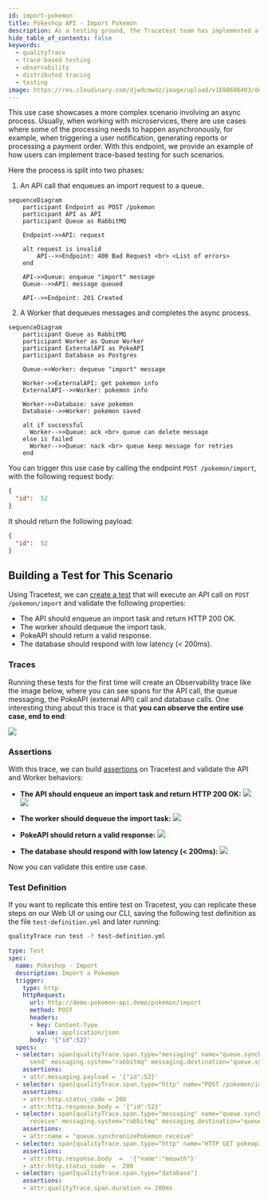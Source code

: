 ```yaml
---
id: import-pokemon
title: Pokeshop API - Import Pokemon
description: As a testing ground, the Tracetest team has implemented a sample API instrumented with OpenTelemetry around the PokeAPI. This use case showcases a more complex scenario involving an async process.
hide_table_of_contents: false
keywords:
  - qualityTrace
  - trace-based testing
  - observability
  - distributed tracing
  - testing
image: https://res.cloudinary.com/djwdcmwdz/image/upload/v1698686403/docs/Blog_Thumbnail_14_rsvkmo.jpg
---
```


This use case showcases a more complex scenario involving an async process. Usually, when working with microservices, there are use cases where some of the processing needs to happen asynchronously, for example, when triggering a user notification, generating reports or processing a payment order. With this endpoint, we provide an example of how users can implement trace-based testing for such scenarios.

Here the process is split into two phases:

1. An API call that enqueues an import request to a queue.
```mermaid
sequenceDiagram
    participant Endpoint as POST /pokemon
    participant API as API
    participant Queue as RabbitMQ
    
    Endpoint->>API: request

    alt request is invalid
        API-->>Endpoint: 400 Bad Request <br> <List of errors>
    end

    API->>Queue: enqueue "import" message
    Queue-->>API: message queued

    API-->>Endpoint: 201 Created
```

2. A Worker that dequeues messages and completes the async process.
```mermaid
sequenceDiagram
    participant Queue as RabbitMQ
    participant Worker as Queue Worker
    participant ExternalAPI as PokeAPI
    participant Database as Postgres
    
    Queue->>Worker: dequeue "import" message

    Worker->>ExternalAPI: get pokemon info
    ExternalAPI-->>Worker: pokemon info

    Worker->>Database: save pokemon
    Database-->>Worker: pokemon saved
  
    alt if successful
      Worker-->>Queue: ack <br> queue can delete message
    else is failed
      Worker-->>Queue: nack <br> queue keep message for retries
    end
```

You can trigger this use case by calling the endpoint `POST /pokemon/import`, with the following request body:
```json
{
  "id":  52
}
```

It should return the following payload:
```json
{
  "id":  52
}
```

## Building a Test for This Scenario

Using Tracetest, we can [create a test](/web-ui/creating-tests) that will execute an API call on `POST /pokemon/import` and validate the following properties:
- The API should enqueue an import task and return HTTP 200 OK.
- The worker should dequeue the import task.
- PokeAPI should return a valid response.
- The database should respond with low latency (< 200ms).

### Traces

Running these tests for the first time will create an Observability trace like the image below, where you can see spans for the API call, the queue messaging, the PokeAPI (external API) call and database calls. One interesting thing about this trace is that **you can observe the entire use case, end to end**:

![](../images/import-pokemon-trace.png)

### Assertions

With this trace, we can build [assertions](/concepts/assertions) on Tracetest and validate the API and Worker behaviors:

- **The API should enqueue an import task and return HTTP 200 OK:**
![](../images/import-pokemon-message-enqueue-test-spec.png)
![](../images/import-pokemon-api-test-spec.png)

- **The worker should dequeue the import task:**
![](../images/import-pokemon-message-dequeue-test-spec.png)

- **PokeAPI should return a valid response:**
![](../images/import-pokemon-pokeapi-call-test-spec.png)

- **The database should respond with low latency (< 200ms):**
![](../images/import-pokemon-db-latency-test-spec.png)

Now you can validate this entire use case.

### Test Definition

If you want to replicate this entire test on Tracetest, you can replicate these steps on our Web UI or using our CLI, saving the following test definition as the file `test-definition.yml` and later running:

```sh
qualityTrace run test -f test-definition.yml
```

```yaml
type: Test
spec:
  name: Pokeshop - Import
  description: Import a Pokemon
  trigger:
    type: http
    httpRequest:
      url: http://demo-pokemon-api.demo/pokemon/import
      method: POST
      headers:
      - key: Content-Type
        value: application/json
      body: '{"id":52}'
  specs:
  - selector: span[qualityTrace.span.type="messaging" name="queue.synchronizePokemon
      send" messaging.system="rabbitmq" messaging.destination="queue.synchronizePokemon"]
    assertions:
    - attr:messaging.payload = '{"id":52}'
  - selector: span[qualityTrace.span.type="http" name="POST /pokemon/import" http.method="POST"]
    assertions:
    - attr:http.status_code = 200
    - attr:http.response.body = '{"id":52}'
  - selector: span[qualityTrace.span.type="messaging" name="queue.synchronizePokemon
      receive" messaging.system="rabbitmq" messaging.destination="queue.synchronizePokemon"]
    assertions:
    - attr:name = "queue.synchronizePokemon receive"
  - selector: span[qualityTrace.span.type="http" name="HTTP GET pokeapi.pokemon" http.method="GET"]
    assertions:
    - attr:http.response.body  =  '{"name":"meowth"}'
    - attr:http.status_code  =  200
  - selector: span[qualityTrace.span.type="database"]
    assertions:
    - attr:qualityTrace.span.duration <= 200ms

```
